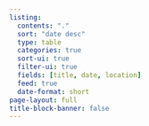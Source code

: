 ```yaml
---
listing:
  contents: "."
  sort: "date desc"
  type: table
  categories: true
  sort-ui: true
  filter-ui: true
  fields: [title, date, location]
  feed: true
  date-format: short
page-layout: full
title-block-banner: false
---
```




